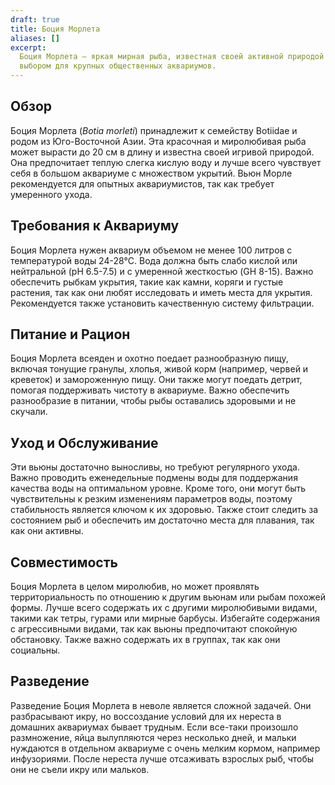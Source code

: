```yaml
---
draft: true
title: Боция Морлета
aliases: []
excerpt:
  Боция Морлета — яркая мирная рыба, известная своей активной природой и яркой окраской, что делает её популярным
  выбором для крупных общественных аквариумов.
---
```


## Обзор

Боция Морлета (_Botia morleti_) принадлежит к семейству Botiidae и родом из Юго-Восточной Азии. Эта красочная и
миролюбивая рыба может вырасти до 20 см в длину и известна своей игривой природой. Она предпочитает теплую слегка кислую
воду и лучше всего чувствует себя в большом аквариуме с множеством укрытий. Вьюн Морле рекомендуется для опытных
аквариумистов, так как требует умеренного ухода.

## Требования к Аквариуму

Боция Морлета нужен аквариум объемом не менее 100 литров с температурой воды 24-28°C. Вода должна быть слабо кислой или
нейтральной (pH 6.5-7.5) и с умеренной жесткостью (GH 8-15). Важно обеспечить рыбкам укрытия, такие как камни, коряги и
густые растения, так как они любят исследовать и иметь места для укрытия. Рекомендуется также установить качественную
систему фильтрации.

## Питание и Рацион

Боция Морлета всеяден и охотно поедает разнообразную пищу, включая тонущие гранулы, хлопья, живой корм (например, червей
и креветок) и замороженную пищу. Они также могут поедать детрит, помогая поддерживать чистоту в аквариуме. Важно
обеспечить разнообразие в питании, чтобы рыбы оставались здоровыми и не скучали.

## Уход и Обслуживание

Эти вьюны достаточно выносливы, но требуют регулярного ухода. Важно проводить еженедельные подмены воды для поддержания
качества воды на оптимальном уровне. Кроме того, они могут быть чувствительны к резким изменениям параметров воды,
поэтому стабильность является ключом к их здоровью. Также стоит следить за состоянием рыб и обеспечить им достаточно
места для плавания, так как они активны.

## Совместимость

Боция Морлета в целом миролюбив, но может проявлять территориальность по отношению к другим вьюнам или рыбам похожей
формы. Лучше всего содержать их с другими миролюбивыми видами, такими как тетры, гурами или мирные барбусы. Избегайте
содержания с агрессивными видами, так как вьюны предпочитают спокойную обстановку. Также важно содержать их в группах,
так как они социальны.

## Разведение

Разведение Боция Морлета в неволе является сложной задачей. Они разбрасывают икру, но воссоздание условий для их нереста
в домашних аквариумах бывает трудным. Если все-таки произошло размножение, яйца вылупляются через несколько дней, и
мальки нуждаются в отдельном аквариуме с очень мелким кормом, например инфузориями. После нереста лучше отсаживать
взрослых рыб, чтобы они не съели икру или мальков.
